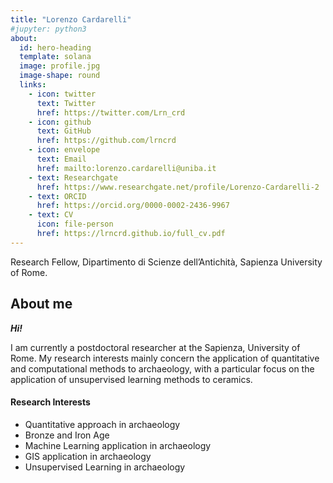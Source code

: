 ---
title: "Lorenzo Cardarelli"
#jupyter: python3
about:
  id: hero-heading
  template: solana
  image: profile.jpg
  image-shape: round
  links:
    - icon: twitter
      text: Twitter
      href: https://twitter.com/Lrn_crd
    - icon: github
      text: GitHub
      href: https://github.com/lrncrd
    - icon: envelope
      text: Email
      href: mailto:lorenzo.cardarelli@uniba.it
    - text: Researchgate
      href: https://www.researchgate.net/profile/Lorenzo-Cardarelli-2
    - text: ORCID
      href: https://orcid.org/0000-0002-2436-9967
    - text: CV
      icon: file-person
      href: https://lrncrd.github.io/full_cv.pdf
---

::: {#hero-heading}
Research Fellow, Dipartimento di Scienze dell'Antichità, Sapienza University of Rome.
:::

## About me

***Hi!***

I am currently a postdoctoral researcher at the Sapienza, University of Rome. My research interests mainly concern the application of quantitative and computational methods to archaeology, with a particular focus on the application of unsupervised learning methods to ceramics.

#### Research Interests

-   Quantitative approach in archaeology
-   Bronze and Iron Age
-   Machine Learning application in archaeology
-   GIS application in archaeology
-   Unsupervised Learning in archaeology

